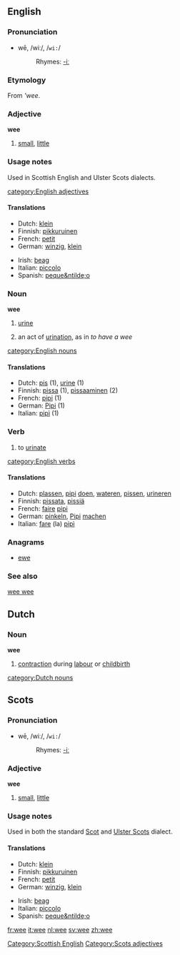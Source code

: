 ==English==

===Pronunciation===
*wē, /wiː/, /<tt>wi:</tt>/
*:Rhymes: [[Rhymes:English:-iː|-iː]]

===Etymology===
From {{sco}} '''wee''.

===Adjective===
'''wee'''

# [[small]], [[little]]

===Usage notes===
Used in Scottish English and Ulster Scots dialects.

[[category:English adjectives]]
[[Category:Scottish English]]

====Translations====
{{top}}
*Dutch: [[klein]]
*Finnish: [[pikkuruinen]]
*French: [[petit]]
*German: [[winzig]], [[klein]]
{{mid}}
*Irish: [[beag]]
*Italian: [[piccolo]]
*Spanish: [[peque&ntilde;o]]
{{bottom}}

===Noun===
'''wee'''

# {{cattag|colloquial|uncountable}} [[urine]]
# {{cattag|colloquial}} an act of [[urination]], as in ''to have a wee'' 

[[category:English nouns]]

====Translations====
{{top}}
*Dutch: [[pis]] {{m}} (1), [[urine]] {{f}} (1)
*Finnish: [[pissa]] (1), [[pissaaminen]] (2)
*French: [[pipi]] {{m}} (1)
*German: [[Pipi]] {{n}} (1)
*Italian: [[pipì]] {{f}} (1)
{{bottom}}

===Verb===
{{en-verb|wees|weeing|weed|weed}}

# {{colloquial}} to [[urinate]]

[[category:English verbs]]

====Translations====
{{top}}
*Dutch: [[plassen]], [[pipi]] [[doen]], [[wateren]], [[pissen]], [[urineren]]
*Finnish: [[pissata]], [[pissiä]]
*French: [[faire]] [[pipi]]
*German: [[pinkeln]], [[Pipi]] [[machen]]
*Italian: [[fare]] (la) [[pipì]]
{{bottom}}
===Anagrams===
*[[ewe]]

===See also===
[[wee wee]]

==Dutch==

===Noun===
'''wee''' {{f}}

# [[contraction]] during [[labour]] or [[childbirth]]

[[category:Dutch nouns]]

==Scots==

===Pronunciation===
*wē, /wiː/, /<tt>wi:</tt>/
*:Rhymes: [[Rhymes:English:-iː|-iː]]

===Adjective===
'''wee'''

# [[small]], [[little]]

===Usage notes===
Used in both the standard [[Scot]] and [[Ulster Scots]] dialect.

====Translations====
{{top}}
*Dutch: [[klein]]
*Finnish: [[pikkuruinen]]
*French: [[petit]]
*German: [[winzig]], [[klein]]
{{mid}}
*Irish: [[beag]]
*Italian: [[piccolo]]
*Spanish: [[peque&ntilde;o]]
{{bottom}}

[[Category:Scots adjectives]]

[[fr:wee]]
[[it:wee]]
[[nl:wee]]
[[sv:wee]]
[[zh:wee]]
